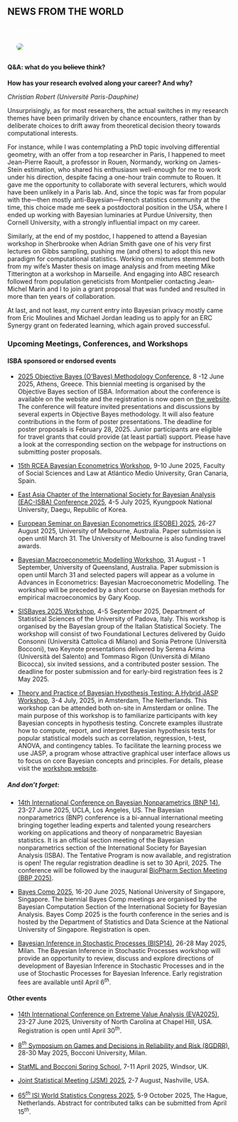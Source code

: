 ::: {.section_bulletin}
# NEWS FROM THE WORLD {#sec-news}
[Déborah Sulem](deborah.sulem@usi.ch){style="color:white; text-align: center;"}
:::

::: {.column-margin}
![](images/deborah.png){style="float:center;vertical-align:middle;
margin:10px 20px;border-radius: 10px;max-width: 100%;"}
:::

:::{.justify}

#### Q&A: what do you ~~believe~~ think?

**How has your research evolved along your career? And why?**

_Christian Robert (Université Paris-Dauphine)_ 

Unsurprisingly, as for most researchers, the actual switches in my
research themes have been primarily driven by chance encounters, rather than by deliberate choices to drift away from theoretical decision theory towards computational interests. 

For instance, while I was contemplating a PhD topic involving differential geometry, with an offer from a top researcher in Paris, I happened to meet Jean-Pierre Raoult, a professor in Rouen, Normandy, working on James-Stein estimation, who shared his enthusiasm well-enough for me to work under his direction, despite facing a one-hour train commute to Rouen. It gave me the opportunity to collaborate with several lecturers, which would have been unlikely in a Paris lab. And, since the topic was far from popular with the---then mostly anti-Bayesian---French statistics community at the time, this choice made me seek a postdoctoral position in the USA, where I ended up working with Bayesian luminaries at Purdue University, then Cornell University, with a strongly influential impact on my career.

Similarly, at the end of my postdoc, I happened to attend a Bayesian workshop in Sherbrooke when Adrian Smith gave one of his very first lectures on Gibbs sampling, pushing me (and others) to adopt this new paradigm for computational statistics. Working on mixtures stemmed both from my wife's Master thesis on image analysis and from meeting Mike Titterington at a workshop in Marseille. And engaging into ABC research followed from population geneticists from Montpelier contacting Jean-Michel Marin and I to join a grant proposal that was funded and resulted in more than ten years of collaboration. 

At last, and not least, my current entry into Bayesian privacy mostly came from Eric Moulines and Michael Jordan leading us to apply for an ERC Synergy grant on federated learning, which again proved successful.



### Upcoming Meetings, Conferences, and Workshops

#### ISBA sponsored or endorsed events

- [2025 Objective Bayes (O'Bayes) Methodology Conference](https://obayes25.aueb.gr/), 8 -12 June 2025, Athens, Greece. This biennial meeting is organised by the Objective Bayes section of ISBA. Information about the conference is available on the website and the registration is now open on [the website](https://obayes25.aueb.gr/registration.html). The conference will feature invited presentations and discussions by several experts in Objective Bayes methodology. It will also feature contributions in the form of poster presentations. The deadline for poster proposals is February 28, 2025. Junior participants are eligible for travel grants that could provide (at least partial) support. Please have a look at the corresponding section on the webpage for instructions on
submitting poster proposals.

- [15th RCEA Bayesian Econometrics Workshop](https://www.rcea.world/events/forthcoming-events/the-15th-rcea-bayesian-econometrics-workshop), 9-10 June 2025, Faculty of Social Sciences and Law at Atlántico Medio University, Gran Canaria, Spain.  

- [East Asia Chapter of the International Society for Bayesian Analysis (EAC-ISBA) Conference 2025](https://eacisba2025.knu.ac.kr/), 4-5 July 2025,  Kyungpook National University,  Daegu, Republic of Korea.


- [European Seminar on Bayesian Econometrics (ESOBE) 2025](https://mbs.edu/events/2025-08-26-the-european-seminar-on-bayesian-econometrics), 26-27 August 2025, University of Melbourne, Australia. Paper submission is open until March 31. The University of Melbourne is also funding travel awards. 

- [Bayesian Macroeconometric Modelling Workshop](https://economics.uq.edu.au/event/14276/bayesian-macroeconometric-modelling-workshop), 31 August - 1 September, University of Queensland, Australia.  Paper submission is open until March 31 and selected papers will appear as a volume in Advances in Econometrics: Bayesian Macroeconometric Modelling. The workshop will be preceded by a short course on Bayesian methods for empirical macroeconomics by Gary Koop.

- [SISBayes 2025 Workshop](https://sisbayes2025.stat.unipd.it/), 4-5 September 2025, Department of Statistical Sciences of the University of Padova, Italy. This workshop is organised by the Bayesian group of the Italian Statistical Society. The workshop will consist of two Foundational Lectures delivered by Guido Consonni (Università Cattolica di Milano) and Sonia Petrone (Università Bocconi), two Keynote presentations delivered by Serena Arima (Università del Salento) and Tommaso Rigon (Università di Milano Bicocca), six invited sessions, and a contributed poster session. The deadline for poster submission and for early-bird registration fees is 2 May 2025. 


- [Theory and Practice of Bayesian Hypothesis Testing: A Hybrid JASP Workshop](https://jasp-stats.org/workshop/), 3-4 July, 2025, in Amsterdam, The Netherlands. This workshop can be attended both on-site in Amsterdam or online. The main purpose of this workshop is to familiarize participants with key Bayesian concepts in hypothesis testing. Concrete examples illustrate how to compute, report, and interpret Bayesian hypothesis tests for popular statistical models such as correlation, regression, t-test, ANOVA, and contingency tables. To facilitate the learning process we use JASP, a program whose attractive graphical user interface allows us to focus on core Bayesian concepts and principles. For details, please visit the [workshop website](https://jasp-stats.org/workshop/).



##### And don't forget:

- [14th International Conference on Bayesian Nonparametrics (BNP 14)](https://bnp14.org/), 23-27 June 2025, UCLA, Los Angeles, US. The Bayesian nonparametrics (BNP) conference is a bi-annual international meeting bringing together leading experts and talented young researchers working on applications and theory of nonparametric Bayesian statistics. It is an official section meeting of the Bayesian nonparametrics section of the International Society for Bayesian Analysis (ISBA). The Tentative Program is now available, and registration is open! The regular registration deadline is set to 30 April, 2025. The conference will be followed by the inaugural [BioPharm Section Meeting (BBP 2025)](https://bnp14.org/bbp2025/).

-  [Bayes Comp 2025](https://bayescomp2025.sg/),  16-20 June 2025, National University of Singapore, Singapore. The biennial Bayes Comp meetings are organised by the Bayesian Computation Section of the International Society for Bayesian Analysis. Bayes Comp 2025 is the fourth conference in the series and is hosted by the Department of Statistics and Data Science at the National University of Singapore. Registration is open. 

- [Bayesian Inference in Stochastic Processes (BISP14)](https://bisp14.imati.cnr.it/), 26-28 May 2025, Milan. The Bayesian Inference in Stochastic Processes workshop will provide an opportunity to review, discuss and explore directions of development of Bayesian Inference in Stochastic Processes and in the use of Stochastic Processes for Bayesian Inference. Early registration fees are available until April 6$^{th}$.


#### Other events


- [14th International Conference on Extreme Value Analysis (EVA2025)](https://eva2025.unc.edu/), 23-27 June 2025, University of North Carolina at Chapel Hill, USA. Registration is open until April 30$^{th}$.

- [$8^{th}$ Symposium on Games and Decisions in Reliability and Risk (8GDRR)](https://dec.unibocconi.eu/8GDRR), 28-30 May 2025, Bocconi University, Milan. 

- [StatML and Bocconi Spring School](https://statml.io/index.php/statml-bocconi-spring-school-2025-uk-edition/), 7-11 April 2025, Windsor, UK.

- [Joint Statistical Meeting (JSM) 2025](https://ww2.amstat.org/meetings/jsm/2025/), 2-7 August, Nashville, USA. 

- [$65^{th}$ ISI World Statistics Congress 2025](https://www.isi-next.org/conferences/isi-wsc2025/), 5-9 October 2025, The Hague, Netherlands. Abstract for contributed talks can be submitted from April 15$^{th}$.
:::
